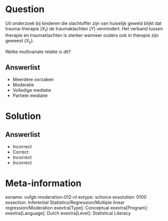 Question
========
  
Uit onderzoek bij kinderen die slachtoffer zijn van huiselijk geweld blijkt dat trauma-therapie ($X_{1}$) de traumaklachten (*Y*) vermindert. Het verband tussen therapie en traumaklachten is sterker wanneer ouders ook in therapie zijn geweest ($X_{2}$).

Welke multivariate relatie is dit?
  
Answerlist
----------
* Meerdere oorzaken
* Moderatie
* Volledige mediatie
* Partiele mediatie

Solution
========

Answerlist
----------
* Incorrect
* Correct
* Incorrect
* Incorrect

Meta-information
================
exname: vufgb-moderation-012-nl
extype: schoice
exsolution: 0100
exsection: Inferential Statistics/Regression/Multiple linear regression/Moderation
exextra[Type]: Conceptual
exextra[Program]: 
exextra[Language]: Dutch
exextra[Level]: Statistical Literacy
